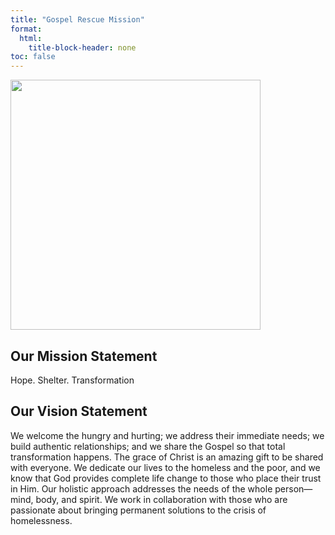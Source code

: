 ```yaml
---
title: "Gospel Rescue Mission"
format: 
  html:
    title-block-header: none
toc: false
---
```


<link rel="stylesheet" href="https://cdnjs.cloudflare.com/ajax/libs/font-awesome/6.0.0-beta3/css/all.min.css">

<style>
  /* Style the header text (optional) */
  header h1, header p {
    /* Set the text color to white or any color that contrasts with the background */
    color: white;
  }
</style>

[![](images/gospelRescueMissionLogo.jpeg){fig-align="center" width="400"}](https://casadelosninos.org/how-to-help/donate/?fbclid=IwAR2yEyACPwdzP5jSz8NoZyVc8zsmRwXxxFDyEUplBmwSZoiCy3vB7NCr8w8)

<div style="text-align: center;">
  <a href="https://grmtucson.com/" target="_blank" rel="noopener noreferrer">
    <i class="fa-solid fa-globe"></i>
  </a>
  <a href="https://www.facebook.com/GRMTucson" target="_blank" rel="noopener noreferrer">
    <i class="fab fa-facebook"></i>
  </a>
  <a href="https://www.instagram.com/grmtucson/" target="_blank" rel="noopener noreferrer">
    <i class="fa-brands fa-instagram"></i>
  </a>
  <a href="https://twitter.com/grmtucson">
    <i class="fa-brands fa-twitter"></i>
  </a>
  <a href="https://www.youtube.com/channel/UCSqzutpMgmF7JkqqQXYNltA?view_as=subscriber" target="_blank" rel="noopener noreferrer">
    <i class="fa-brands fa-youtube"></i>
  </a>
</div>

## Our Mission Statement

<p class="centered-paragraph">Hope. Shelter. Transformation</p>

## Our Vision Statement

<p class="centered-paragraph">We welcome the hungry and hurting; we address their immediate needs; we build authentic relationships; and we share the Gospel so that total transformation happens. The grace of Christ is an amazing gift to be shared with everyone. We dedicate our lives to the homeless and the poor, and we know that God provides complete life change to those who place their trust in Him. Our holistic approach addresses the needs of the whole person—mind, body, and spirit. We work in collaboration with those who are passionate about bringing permanent solutions to the crisis of homelessness.</p>
